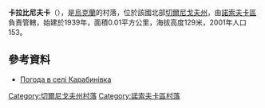 {{coord|50|51|1|N|31|45|37|E|scale:100000|display=title}}

'''卡拉比尼夫卡'''（{{lang-uk|Карабинівка}}），是[[烏克蘭|烏克蘭]]的村落，位於該國北部[[切爾尼戈夫州|切爾尼戈夫州]]，由[[諾索夫卡區|諾索夫卡區]]負責管轄，始建於1939年，面積0.01平方公里，海拔高度129米，2001年人口153。

==參考資料==
* [http://weather.in.ua/ua/chernigovskaja/10111 Погода в селі Карабинівка] {{Wayback|url=http://weather.in.ua/ua/chernigovskaja/10111 |date=20160305104228 }}

[[Category:切爾尼戈夫州村落|Category:切爾尼戈夫州村落]]
[[Category:諾索夫卡區村落|Category:諾索夫卡區村落]]


{{Chernihiv-geo-stub}}